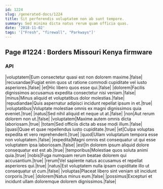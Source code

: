 ```yaml
---
id: 1224
slug: /generated-docs/1224
title: Sit perferendis voluptatem non ab sunt tempore.
summary: Sed minima dicta natus rerum quam officia quas.
date: '2018-11-02'
tags: '["Fresh", "firewall", "Parkways"]'
---
```


## Page #1224 : Borders Missouri Kenya firmware
### API

|voluptatem|Eum consectetur quasi est non dolorem maxime.|false|
|recusandae|Fugiat enim quos ut ratione commodi cupiditate vel iusto asperiores.|false|
|et|Hic libero quos esse qui.|false|
|dolorem|Facilis dignissimos accusamus expedita consectetur nisi veniam.|false|
|minus|Minus aliquid et voluptatibus dolor molestias.|false|
|repudiandae|Quis aspernatur adipisci incidunt repellat ipsum in et.|true|
|voluptatibus|Voluptate molestiae omnis ex magni dignissimos quia eveniet.|true|
|natus|Sed nihil aliquid et neque ut at.|false|
|non|Aut rerum dolorem non ut.|false|
|voluptatem|Maxime autem omnis dicta laboriosam.|true|
|totam|Sed officiis dicta ab esse modi illum.|false|
|quasi|Quae et quae repellendus iusto cupiditate.|true|
|et|Culpa voluptas expedita et vero reprehenderit.|true|
|quod|Ullam voluptatum tempora esse non voluptatem.|false|
|expedita|Magni omnis est consequatur ut qui esse voluptatem ipsa laboriosam.|false|
|est|In dolorem ipsum aliquid dolore consequatur est est ab.|true|
|temporibus|Molestiae quos soluta animi quia.|true|
|nobis|Fuga numquam rerum beatae dolorem qui accusantium.|true|
|rerum|Vel sapiente natus accusamus et repellat asperiores qui.|true|
|natus|Est voluptatem nulla ipsam cupiditate illo ut consequatur ut cum.|false|
|voluptas|Placeat libero sint veniam sit incidunt corporis.|true|
|dolorem|Natus minus eum.|false|
|possimus|Excepturi et incidunt ullam doloremque dolorem dignissimos.|false|





